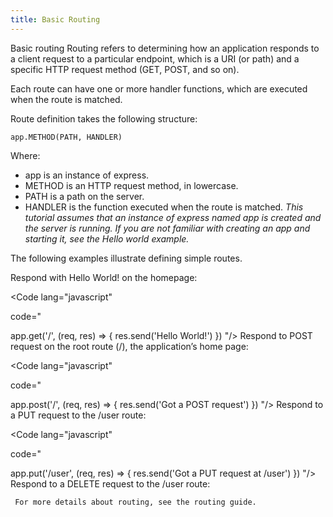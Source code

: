 ```yaml
---
title: Basic Routing
---
```



Basic routing
Routing refers to determining how an application responds to a client request to a particular endpoint, which is a URI (or path) and a specific HTTP request method (GET, POST, and so on).

Each route can have one or more handler functions, which are executed when the route is matched.

Route definition takes the following structure:

```
app.METHOD(PATH, HANDLER)
```

Where:

- app is an instance of express.
- METHOD is an HTTP request method, in lowercase.
- PATH is a path on the server.
- HANDLER is the function executed when the route is matched.
  _This tutorial assumes that an instance of express named app is created and the server is running. If you are not familiar with creating an app and starting it, see the Hello world example._

The following examples illustrate defining simple routes.

Respond with Hello World! on the homepage:

<Code
lang="javascript"

code="

app.get('/', (req, res) => {
res.send('Hello World!')
})
"/>
Respond to POST request on the root route (/), the application’s home page:

<Code
lang="javascript"

code="

app.post('/', (req, res) => {
res.send('Got a POST request')
})
"/>
Respond to a PUT request to the /user route:

<Code
lang="javascript"

code="

app.put('/user', (req, res) => {
res.send('Got a PUT request at /user')
})
"/>
Respond to a DELETE request to the /user route:

<Code
  lang="javascript"
  code="
app.delete('/user', (req, res) => {
  res.send('Got a DELETE request at /user')
})
"
/>
For more details about routing, see the routing guide.
